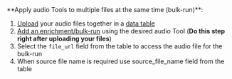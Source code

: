 <Tip>
**Apply audio Tools to multiple files at the same time (bulk-run)**:

1. [Upload](/data/data-tables#upload-file) your audio files together in a [data table](/data/data-tables)
2. [Add an enrichment/bulk-run](/templates/bulk-run#on-the-data-table-page) using the desired audio Tool (**Do this step right after uploading your files**)
3. Select the `file_url` field from the table to access the audio file for the bulk-run
4. When source file name is required use source_file_name field from the table
</Tip>